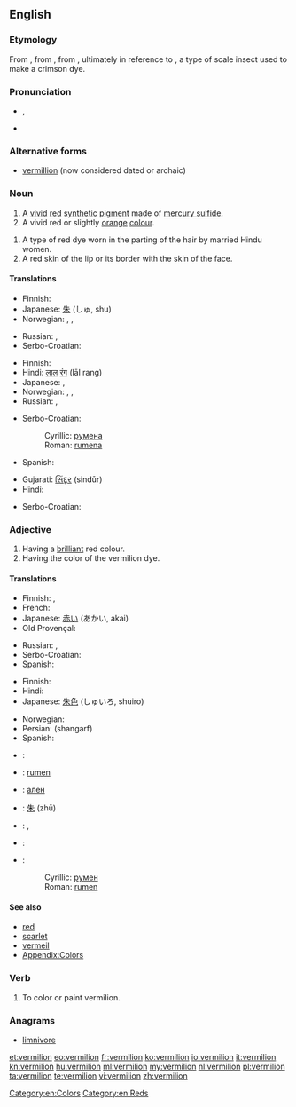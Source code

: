 ==English==

===Etymology===
From {{etyl|fr}} {{term|vermeil||vermilion|lang=fr}}, from {{etyl|la}} {{term|lang=la|vermiculus||little worm}}, from {{term|lang=la|vermis||worm}}, ultimately in reference to {{taxlink|Kermes vermilio|species}}, a type of scale insect used to make a crimson dye.

===Pronunciation===
* {{a|UK}} {{IPA|/vɜː(ɹ)ˈmɪl.jən/}}, {{X-SAMPA|/v3:(r)"mIl.j@n/}}
* {{rhymes|ɪljən}}

===Alternative forms===
* [[vermillion]] (now considered dated or archaic)

===Noun===
{{en-noun}}

# A [[vivid]] [[red]] [[synthetic]] [[pigment]] made of [[mercury sulfide]].
# A vivid red or slightly [[orange]] [[colour]].
#: {{color panel|E34234}}
{{quote-Fanny Hill|part=3
|I, struggling faintly, could not help feeling what I could not grasp, a column of the whitest ivory, beautifully streak'd with blue veins, and carrying, fully uncapt, a head of the liveliest '''vermilion'''}}
# A type of red dye worn in the parting of the hair by married Hindu women.
# A red skin of the lip or its border with the skin of the face.

====Translations====
{{trans-top|pigment}}
* Finnish: {{t-|fi|sinooperipunainen}}
* Japanese: [[朱]] (しゅ, shu)
* Norwegian: {{t+|no|sinober|m}}, {{t-|no|sinoberrødt|n}}, {{t-|no|vermilion|m}}
{{trans-mid}}
* Russian: {{t|ru|вермильон|m|tr=vermilʹón|sc=Cyrl}}, {{t|ru|киноварь|f|tr=kínovarʹ|sc=Cyrl}}
* Serbo-Croatian: {{t-|sh|cinober}}
{{trans-bottom}}

{{trans-top|colour}}
* Finnish: {{t-|fi|sinooperinpunainen}}
* Hindi: [[लाल]] [[रंग]] (lāl rang)
* Japanese: {{t|ja|朱|tr=しゅ, shu}}, {{t|ja|朱色|tr=しゅいろ, shuiro}}
* Norwegian: {{t+|no|sinober|m}}, {{t-|no|sinoberrødt|n}}, {{t-|no|vermilion|m}}
* Russian: {{t|ru|ярко-красный|m|tr=járko-krásnyj|sc=Cyrl}} {{qualifier|цвет}}, {{t|ru|алый|tr=ályj|sc=Cyrl}} {{qualifier|цвет}}
{{trans-mid}}
* Serbo-Croatian:
*: Cyrillic: [[румена]] {{f}}
*: Roman: [[rumena]] {{f}}
* Spanish: {{t+|es|bermellón}}
{{trans-bottom}}

{{trans-top|dye}}
* Gujarati: [[સિંદૂર]] (sindūr)
* Hindi: {{t-|hi|सिंदूर|tr=sindūr}}
{{trans-mid}}
* Serbo-Croatian: {{t-|sh|cinober}}
{{trans-bottom}}

===Adjective===
{{en-adj}}

# Having a [[brilliant]] red colour.
# Having the color of the vermilion dye.

====Translations====
{{trans-top|having a brilliant red colour}}
* Finnish: {{t+|fi|tulipunainen}}, {{t+|fi|kirkkaanpunainen}}
* French: {{t+|fr|vermeil}}
* Japanese: [[赤い]] (あかい, akai)
* Old Provençal: {{tø|pro|vermelh}}
{{trans-mid}}
* Russian: {{t|ru|ярко-красный|tr=járko-krásnyj|sc=Cyrl}}, {{t|ru|алый|tr=ályj|sc=Cyrl}}
* Serbo-Croatian: {{t-|sh|boje cinobera}}
* Spanish: {{t+|es|bermejo}}
{{trans-bottom}}

{{trans-top|having the color of vermilion dye}}
* Finnish: {{t-|fi|sinooperinpunainen}}
* Hindi: {{t-|hi|सिंदूरी|tr=sindūrī}}
* Japanese: [[朱色]] (しゅいろ, shuiro)
{{trans-mid}}
* Norwegian: {{t-|no|sinoberrød}}
* Persian: {{fa-Arab|[[شنگرف]]}} (shangarf)
* Spanish: {{t+|es|bermejo}}
{{trans-bottom}}

{{checktrans-top}}
<!-- These look like nouns, and this is Adjective section -->
* {{ttbc|fr}}: {{t+|fr|vermillon|m}}
* {{ttbc|sh}}: [[rumen]] {{m}}
* {{ttbc|bg}}: [[ален]]
* {{ttbc|cmn}}: [[朱]] (zhū)
* {{ttbc|it}}: {{t+|it|vermiglio|m}}, {{t-|it|vermiglione|m}}
* {{ttbc|pt}}: {{t+|pt|vermelho|m}}
* {{ttbc|sh}}:
*: Cyrillic: [[румен]] {{m}}
*: Roman: [[rumen]] {{m}}
{{trans-bottom}}

====See also====
* [[red]]
* [[scarlet]]
* [[vermeil]]
* [[Appendix:Colors]]

===Verb===
{{en-verb}}

# {{transitive}} To color or paint vermilion.

===Anagrams===
* [[limnivore#English|limnivore]]

[[Category:en:Colors]]
[[Category:en:Reds]]

[[et:vermilion]]
[[eo:vermilion]]
[[fr:vermilion]]
[[ko:vermilion]]
[[io:vermilion]]
[[it:vermilion]]
[[kn:vermilion]]
[[hu:vermilion]]
[[ml:vermilion]]
[[my:vermilion]]
[[nl:vermilion]]
[[pl:vermilion]]
[[ta:vermilion]]
[[te:vermilion]]
[[vi:vermilion]]
[[zh:vermilion]]